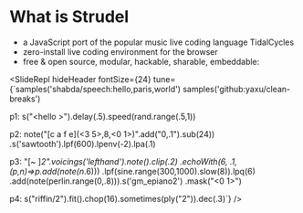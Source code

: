 
# What is Strudel

- a JavaScript port of the popular music live coding language TidalCycles
- zero-install live coding environment for the browser
- free & open source, modular, hackable, sharable, embeddable:

<SlideRepl
  hideHeader
  fontSize={24}
  tune={`samples('shabda/speech:hello,paris,world')
samples('github:yaxu/clean-breaks')

p1: s("<hello <paris world>>").delay(.5).speed(rand.range(.5,1))
 
p2: note("[c a f e](<3 5>,8,<0 1>)".add("0,.1").sub(24))
  .s('sawtooth').lpf(600).lpenv(-2).lpa(.1)
 
p3: "[~ <Cm7 Fm7 Bb7 Db7>]*2".voicings('lefthand').note().clip(.2)
  .echoWith(6, .1, (p,n)=>p.add(note(n*.6)))
  .lpf(sine.range(300,1000).slow(8)).lpq(6)
  .add(note(perlin.range(0,.8))).s('gm_epiano2')
  .mask("<0 1>")
 
p4: s("riffin/2").fit().chop(16).sometimes(ply("2")).dec(.3)`}
/>

<div className="h-[600px]"/>
